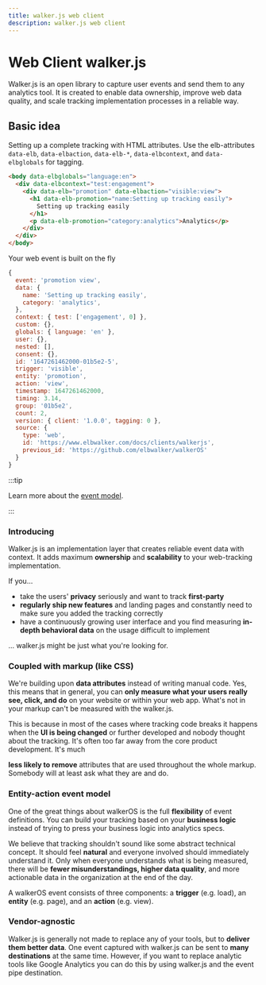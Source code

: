```yaml
---
title: walker.js web client
description: walker.js web client
---
```


# Web Client walker.js

Walker.js is an open library to capture user events and send them to any
analytics tool. It is created to enable data ownership, improve web data
quality, and scale tracking implementation processes in a reliable way.

## Basic idea

Setting up a complete tracking with HTML attributes. Use the elb-attributes
`data-elb`, `data-elbaction`, `data-elb-*`, `data-elbcontext`, and
`data-elbglobals` for tagging.

```html
<body data-elbglobals="language:en">
  <div data-elbcontext="test:engagement">
    <div data-elb="promotion" data-elbaction="visible:view">
      <h1 data-elb-promotion="name:Setting up tracking easily">
        Setting up tracking easily
      </h1>
      <p data-elb-promotion="category:analytics">Analytics</p>
    </div>
  </div>
</body>
```

Your web event is built on the fly

```js
{
  event: 'promotion view',
  data: {
    name: 'Setting up tracking easily',
    category: 'analytics',
  },
  context: { test: ['engagement', 0] },
  custom: {},
  globals: { language: 'en' },
  user: {},
  nested: [],
  consent: {},
  id: '1647261462000-01b5e2-5',
  trigger: 'visible',
  entity: 'promotion',
  action: 'view',
  timestamp: 1647261462000,
  timing: 3.14,
  group: '01b5e2',
  count: 2,
  version: { client: '1.0.0', tagging: 0 },
  source: {
    type: 'web',
    id: 'https://www.elbwalker.com/docs/clients/walkerjs',
    previous_id: 'https://github.com/elbwalker/walkerOS'
  }
}
```

:::tip

Learn more about the [event model](/docs/walkeros/event-model).

:::

### Introducing

Walker.js is an implementation layer that creates reliable event data with
context. It adds maximum **ownership** and **scalability** to your web-tracking
implementation.

If you...

- take the users' **privacy** seriously and want to track **first-party**
- **regularly ship new features** and landing pages and constantly need to make
  sure you added the tracking correctly
- have a continuously growing user interface and you find measuring **in-depth
  behavioral data** on the usage difficult to implement

... walker.js might be just what you're looking for.

### Coupled with markup (like CSS)

We're building upon **data attributes** instead of writing manual code. Yes,
this means that in general, you can **only measure what your users really see,
click, and do** on your website or within your web app. What's not in your
markup can't be measured with the walker.js.

This is because in most of the cases where tracking code breaks it happens when
the **UI is being changed** or further developed and nobody thought about the
tracking. It's often too far away from the core product development. It's much

**less likely to remove** attributes that are used throughout the whole markup.
Somebody will at least ask what they are and do.

### Entity-action event model

One of the great things about walkerOS is the full **flexibility** of event
definitions. You can build your tracking based on your **business logic**
instead of trying to press your business logic into analytics specs.

We believe that tracking shouldn't sound like some abstract technical concept.
It should feel **natural** and everyone involved should immediately understand
it. Only when everyone understands what is being measured, there will be **fewer
misunderstandings, higher data quality**, and more actionable data in the
organization at the end of the day.

A walkerOS event consists of three components: a **trigger** (e.g. load), an
**entity** (e.g. page), and an **action** (e.g. view).

### Vendor-agnostic

Walker.js is generally not made to replace any of your tools, but to **deliver
them better data**. One event captured with walker.js can be sent to **many
destinations** at the same time. However, if you want to replace analytic tools
like Google Analytics you can do this by using walker.js and the event pipe
destination.
